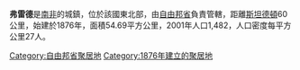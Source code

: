 '''弗雷德'''是[[南非|南非]]的城鎮，位於該國東北部，由[[自由邦省|自由邦省]]負責管轄，距離[[斯坦德頓|斯坦德頓]]60公里，始建於1876年，面積54.69平方公里，2001年人口1,482，人口密度每平方公里27人。	

{{SouthAfrica-geo-stub}}
[[Category:自由邦省聚居地|Category:自由邦省聚居地]]
[[Category:1876年建立的聚居地|Category:1876年建立的聚居地]]